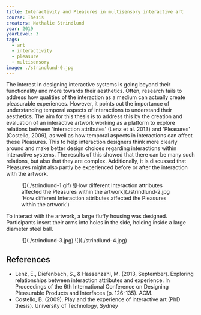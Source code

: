 ---
title: Interactivity and Pleasures in multisensory interactive art
course: Thesis
creators: Nathalie Strindlund
year: 2019
yearLevel: 3
tags:
  - art
  - interactivity
  - pleasure
  - multisensory
image: ./strindlund-0.jpg
---

The interest in designing interactive systems is going beyond their functionality and more towards their aesthetics. Often, research fails to address how qualities of the interaction as a medium can actually create pleasurable experiences. However, it points out the importance of understanding temporal aspects of interactions to understand their aesthetics. The aim for this thesis is to address this by the creation and evaluation of an interactive artwork working as a platform to explore relations between 'interaction attributes' (Lenz et al. 2013) and 'Pleasures' (Costello, 2009), as well as how temporal aspects in interactions can affect these Pleasures. This to help interaction designers think more clearly around and make better design choices regarding interactions within interactive systems. The results of this showed that there can be many such relations, but also that they are complex. Additionally, it is discussed that Pleasures might also partly be experienced before or after the interaction with the artwork.

<figure class="imageSet">
![](./strindlund-1.gif)
![How different Interaction attributes affected the Pleasures within the artwork](./strindlund-2.jpg 'How different Interaction attributes affected the Pleasures within the artwork')
</figure>

To interact with the artwork, a large fluffy housing was designed. Participants insert their arms into holes in the side, holding inside a large diameter steel ball. 

<figure class="imageSet">
![](./strindlund-3.jpg)
![](./strindlund-4.jpg)
</figure>

## References

* Lenz, E., Diefenbach, S., & Hassenzahl, M. (2013, September). Exploring relationships between interaction attributes and experience. In Proceedings of the 6th International Conference on Designing Pleasurable Products and Interfaces (p. 126-135). ACM. 
* Costello, B. (2009). Play and the experience of interactive art (PhD thesis). University of Technology, Sydney